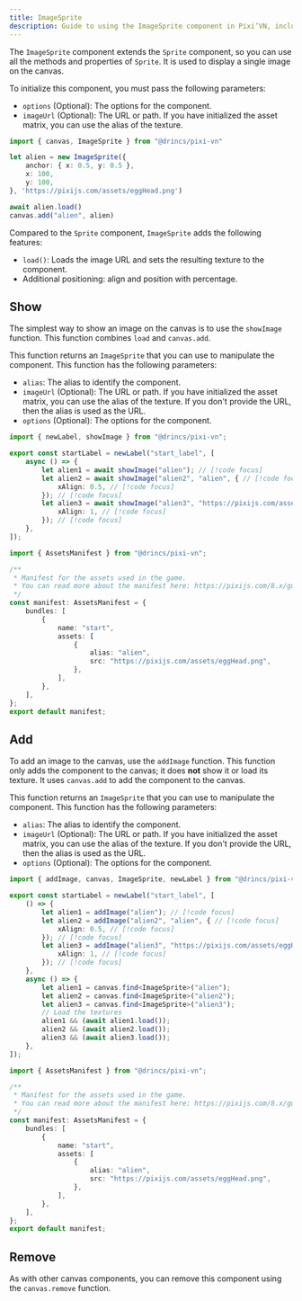 ```yaml
---
title: ImageSprite
description: Guide to using the ImageSprite component in Pixi’VN, including initialization, loading, adding, showing, and removing images on the canvas.
---
```


The `ImageSprite` component extends the <DynamicLink href="/start/canvas-components#base-components">`Sprite`</DynamicLink> component, so you can use all the methods and properties of `Sprite`. It is used to display a single image on the canvas.

To initialize this component, you must pass the following parameters:

* `options` (Optional): The options for the component.
* `imageUrl` (Optional): The URL or path. If you have initialized the <DynamicLink href="/start/assets-management#initialize-the-asset-matrix-at-project-start">asset matrix</DynamicLink>, you can use the alias of the texture.

```ts
import { canvas, ImageSprite } from "@drincs/pixi-vn"

let alien = new ImageSprite({
    anchor: { x: 0.5, y: 0.5 },
    x: 100,
    y: 100,
}, 'https://pixijs.com/assets/eggHead.png')

await alien.load()
canvas.add("alien", alien)
```

Compared to the `Sprite` component, `ImageSprite` adds the following features:

* `load()`: Loads the image URL and sets the resulting texture to the component.
* Additional positioning: <DynamicLink href="/start/canvas-position">align and position with percentage</DynamicLink>.

## Show

The simplest way to show an image on the canvas is to use the `showImage` function. This function combines `load` and <DynamicLink href="/start/canvas-functions#add-a-canvas-component">`canvas.add`</DynamicLink>.

This function returns an `ImageSprite` that you can use to manipulate the component. This function has the following parameters:

* `alias`: The <DynamicLink href="/start/canvas-alias">alias</DynamicLink> to identify the component.
* `imageUrl` (Optional): The URL or path. If you have initialized the <DynamicLink href="/start/assets-management#initialize-the-asset-matrix-at-project-start">asset matrix</DynamicLink>, you can use the alias of the texture. If you don't provide the URL, then the alias is used as the URL.
* `options` (Optional): The options for the component.

```ts tab="labels/startLabel.ts"
import { newLabel, showImage } from "@drincs/pixi-vn";

export const startLabel = newLabel("start_label", [
    async () => {
        let alien1 = await showImage("alien"); // [!code focus]
        let alien2 = await showImage("alien2", "alien", { // [!code focus]
            xAlign: 0.5, // [!code focus]
        }); // [!code focus]
        let alien3 = await showImage("alien3", "https://pixijs.com/assets/eggHead.png", { // [!code focus]
            xAlign: 1, // [!code focus]
        }); // [!code focus]
    },
]);
```

```ts tab="assets/manifest.ts"
import { AssetsManifest } from "@drincs/pixi-vn";

/**
 * Manifest for the assets used in the game.
 * You can read more about the manifest here: https://pixijs.com/8.x/guides/components/assets#loading-multiple-assets
 */
const manifest: AssetsManifest = {
    bundles: [
        {
            name: "start",
            assets: [
                {
                    alias: "alien",
                    src: "https://pixijs.com/assets/eggHead.png",
                },
            ],
        },
    ],
};
export default manifest;
```

<ImageSpriteShow />

## Add

To add an image to the canvas, use the `addImage` function. This function only adds the component to the canvas; it does **not** show it or load its texture. It uses <DynamicLink href="/start/canvas-functions#add-a-canvas-component">`canvas.add`</DynamicLink> to add the component to the canvas.

This function returns an `ImageSprite` that you can use to manipulate the component. This function has the following parameters:

* `alias`: The <DynamicLink href="/start/canvas-alias">alias</DynamicLink> to identify the component.
* `imageUrl` (Optional): The URL or path. If you have initialized the <DynamicLink href="/start/assets-management#initialize-the-asset-matrix-at-project-start">asset matrix</DynamicLink>, you can use the alias of the texture. If you don't provide the URL, then the alias is used as the URL.
* `options` (Optional): The options for the component.

```ts tab="labels/startLabel.ts"
import { addImage, canvas, ImageSprite, newLabel } from "@drincs/pixi-vn";

export const startLabel = newLabel("start_label", [
    () => {
        let alien1 = addImage("alien"); // [!code focus]
        let alien2 = addImage("alien2", "alien", { // [!code focus]
            xAlign: 0.5, // [!code focus]
        }); // [!code focus]
        let alien3 = addImage("alien3", "https://pixijs.com/assets/eggHead.png", { // [!code focus]
            xAlign: 1, // [!code focus]
        }); // [!code focus]
    },
    async () => {
        let alien1 = canvas.find<ImageSprite>("alien");
        let alien2 = canvas.find<ImageSprite>("alien2");
        let alien3 = canvas.find<ImageSprite>("alien3");
        // Load the textures
        alien1 && (await alien1.load());
        alien2 && (await alien2.load());
        alien3 && (await alien3.load());
    },
]);
```

```ts tab="assets/manifest.ts"
import { AssetsManifest } from "@drincs/pixi-vn";

/**
 * Manifest for the assets used in the game.
 * You can read more about the manifest here: https://pixijs.com/8.x/guides/components/assets#loading-multiple-assets
 */
const manifest: AssetsManifest = {
    bundles: [
        {
            name: "start",
            assets: [
                {
                    alias: "alien",
                    src: "https://pixijs.com/assets/eggHead.png",
                },
            ],
        },
    ],
};
export default manifest;
```

<ImageSpriteAdd />

## Remove

As with other canvas components, you can remove this component using the <DynamicLink href="/start/canvas-functions#remove-a-canvas-component">`canvas.remove`</DynamicLink> function.
